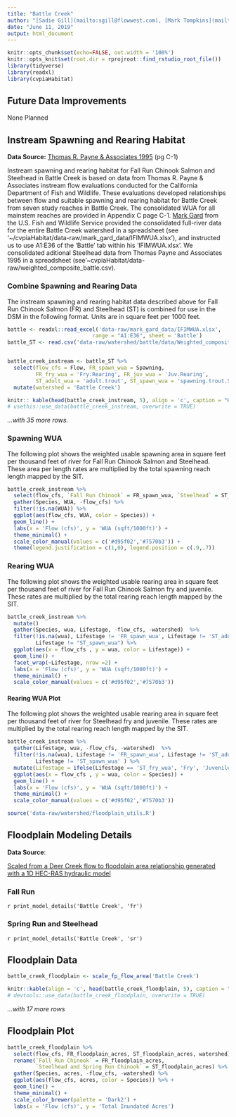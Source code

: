 ```yaml
---
title: "Battle Creek"
author: "[Sadie Gill](mailto:sgill@flowwest.com), [Mark Tompkins](mailto:mtompkins@flowwest.com), [Erin Cain](mailto: ecain@flowwest.com)"
date: "June 11, 2019"
output: html_document
---
```


```r
knitr::opts_chunk$set(echo=FALSE, out.width = '100%')
knitr::opts_knit$set(root.dir = rprojroot::find_rstudio_root_file())
library(tidyverse)
library(readxl)
library(cvpiaHabitat)
```
## Future Data Improvements
None Planned

## Instream Spawning and Rearing Habitat

**Data Source:** [Thomas R. Payne & Associates 1995](https://s3-us-west-2.amazonaws.com/cvpiahabitat-r-package/cvpia-sit-model-inputs/Payne1995_BattleCreekIFIM.pdf) (pg C-1)

Instream spawning and rearing habitat for Fall Run Chinook Salmon and Steelhead in Battle Creek is based on data from Thomas R. Payne & Associates instream flow evaluations conducted for the California Department of Fish and Wildlife. These evaluations developed relationships between flow and suitable spawning and rearing habitat for Battle Creek from seven study reaches in Battle Creek.  The consolidated WUA for all mainstem reaches are provided in Appendix C page C-1. [Mark Gard](mailto:mark_gard@fws.gov) from the U.S. Fish and Wildlife Service provided the consolidated full-river data for the entire Battle Creek watershed in a spreadsheet (see ‘~/cvpiaHabitat/data-raw/mark_gard_data/IFIMWUA.xlsx’), and instructed us to use A1:E36 of the ‘Battle’ tab within his ‘IFIMWUA.xlsx’. We consolidated aditional Steelhead data from Thomas Payne and Associates 1995 in a spreadsheet (see'~cvpiaHabitat/data-raw/weighted_composite_battle.csv).   

### Combine Spawning and Rearing Data
The instream spawning and rearing habitat data described above for Fall Run Chinook Salmon (FR) and Steelhead (ST) is combined for use in the DSM in the following format. Units are in square feet per 1000 feet. 


```r
battle <- readxl::read_excel('data-raw/mark_gard_data/IFIMWUA.xlsx',
                           range = "A1:E36", sheet = 'Battle')
battle_ST <- read.csv('data-raw/watershed/battle/data/Weighted_composite_Battle.csv') 


battle_creek_instream <- battle_ST %>% 
  select(flow_cfs = Flow, FR_spawn_wua = Spawning,
         FR_fry_wua = 'Fry.Rearing', FR_juv_wua = 'Juv.Rearing',
         ST_adult_wua = 'adult.trout', ST_spawn_wua = 'spawning.trout.ST',ST_fry_wua = 'fry.rearing.ST', ST_juv_wua = 'juv.rearing.ST') %>%
  mutate(watershed = 'Battle Creek')

knitr:: kable(head(battle_creek_instream, 5), align = 'c', caption = "Header Descriptions: flow_cfs = flow in cubic feet per second, FR_spawn_wua = Fall Run Chinook Spawning wua,  FR_juv_wua = Fall Run Chinook Juvenile wua,  FR_fry_wua = Fall Run Chinook Fry wua, ST_adult_wua = Steelhead Adult wua, ST_spawn_wua = Steelhead Spawning wua, ST_juv_wua = Steelhead Juvenile wua,  ST_fry_wua = Steelhead Fry wua") 
# usethis::use_data(battle_creek_instream, overwrite = TRUE)
```

*...with 35 more rows.* 

### Spawning WUA 

The following plot shows the weighted usable spawning area in square feet per thousand feet of river for Fall Run Chinook Salmon and Steelhead. These area per length rates are multiplied by the total spawning reach length mapped by the SIT. 


```r
battle_creek_instream %>% 
  select(flow_cfs, `Fall Run Chinook` = FR_spawn_wua, `Steelhead` = ST_spawn_wua) %>% 
  gather(Species, WUA, -flow_cfs) %>% 
  filter(!is.na(WUA)) %>% 
  ggplot(aes(flow_cfs, WUA, color = Species)) +
  geom_line() +
  labs(x = 'Flow (cfs)', y = 'WUA (sqft/1000ft)') + 
  theme_minimal() + 
  scale_color_manual(values = c('#d95f02','#7570b3')) +
  theme(legend.justification = c(1,0), legend.position = c(.9,.7))

```

### Rearing WUA

The following plot shows the weighted usable rearing area in square feet per thousand feet of river for Fall Run Chinook Salmon fry and juvenile. These rates are multiplied by the total rearing reach length mapped by the SIT. 
``` r
battle_creek_instream %>% 
  mutate()
  gather(Species, wua, Lifestage, -flow_cfs, -watershed)  %>% 
  filter(!is.na(wua), Lifestage != 'FR_spawn_wua', Lifestage != 'ST_adult_wua', 
         Lifestage != "ST_spawn_wua") %>%
  ggplot(aes(x = flow_cfs , y = wua, color = Lifestage)) +
  geom_line() +
  facet_wrap(~Lifestage, nrow =2) +
  labs(x = 'Flow (cfs)', y = 'WUA (sqft/1000ft)') + 
  theme_minimal() + 
  scale_color_manual(values = c('#d95f02','#7570b3'))
```

#### Rearing WUA Plot

The following plot shows the weighted usable rearing area in square feet per thousand feet of river for Steelhead fry and juvenile. These rates are multiplied by the total rearing reach length mapped by the SIT. 
``` r
battle_creek_instream %>% 
  gather(Lifestage, wua, -flow_cfs, -watershed)  %>% 
  filter(!is.na(wua), Lifestage != 'FR_spawn_wua', Lifestage != 'ST_adult_wua', 
         Lifestage != 'ST_spawn_wua' ) %>%
  mutate(Lifestage = ifelse(Lifestage == 'ST_fry_wua', 'Fry', 'Juvenile')) %>% 
  ggplot(aes(x = flow_cfs , y = wua, color = Species)) +
  geom_line() +
  labs(x = 'Flow (cfs)', y = 'WUA (sqft/1000ft)') + 
  theme_minimal() + 
  scale_color_manual(values = c('#d95f02','#7570b3'))
```

```r
source('data-raw/watershed/floodplain_utils.R')
```

## Floodplain Modeling Details

**Data Source**:

[Scaled from a Deer Creek flow to floodplain area relationship generated with a 1D HEC-RAS hydraulic model](https://s3-us-west-2.amazonaws.com/cvpiahabitat-r-package/cvpia-sit-model-inputs/DRAFT+Deer+Creek+Hydraulic+Models+Tech+Memo+6-08-07.pdf)


### Fall Run
`r print_model_details('Battle Creek', 'fr')`

### Spring Run and Steelhead 
`r print_model_details('Battle Creek', 'sr')`

## Floodplain Data
```r
battle_creek_floodplain <- scale_fp_flow_area('Battle Creek')

knitr::kable(align = 'c', head(battle_creek_floodplain, 5), caption = "Header Descriptions: flow_cfs = flow in cubic feet per second, FR_spawn_wua = Fall Run Chinook Spawning wua,  FR_juv_wua = Fall Run Chinook Juvenile wua,  FR_fry_wua = Fall Run Chinook Fry wua, ST_adult_wua = Steelhead Adult wua, ST_spawn_wua = Steelhead Spawning wua, ST_juv_wua = Steelhead Juvenile wua,  ST_fry_wua = Steelhead Fry wua")
# devtools::use_data(battle_creek_floodplain, overwrite = TRUE)
```

*...with 17 more rows*

## Floodplain Plot
```r
battle_creek_floodplain %>% 
  select(flow_cfs, FR_floodplain_acres, ST_floodplain_acres, watershed) %>%
  rename(`Fall Run Chinook` = FR_floodplain_acres, 
         `Steelhead and Spring Run Chinook` = ST_floodplain_acres) %>% 
  gather(Species, acres, -flow_cfs, -watershed) %>% 
  ggplot(aes(flow_cfs, acres, color = Species)) %>% +
  geom_line() +
  theme_minimal() +
  scale_color_brewer(palette = 'Dark2') +
  labs(x = 'Flow (cfs)', y = 'Total Inundated Acres')
```


